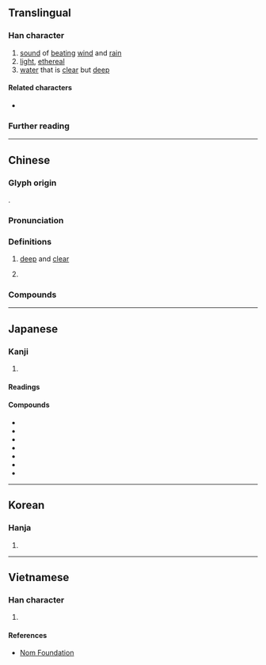 {{also|潇}}
{{character info}}
==Translingual==

===Han character===
{{Han char|rn=85|rad=水|as=16|sn=19|four=34127|canj=ETLX|ids=⿰氵蕭}}

# [[sound]] of [[beat]]ing [[wind]] and [[rain]]
# [[light]], [[ethereal]]
# [[water]] that is [[clear]] but [[deep]]

====Related characters====
* {{l|mul|潇}} {{q|[[Simplified Chinese]]}}

===Further reading===
{{Han ref|kx=0660.080|dkj=18660|dj=1070.020|hdz=31782.020|uh=701F}}

----

==Chinese==
{{zh-forms|s=潇|alt=𤂣}}

===Glyph origin===
{{Han etym}}
{{Han compound|水|蕭|ls=psc|c1=s|c2=p|t1=water}}.

===Pronunciation===
{{zh-pron
|m=xiāo
|c=siu1
|mn=siau
|mn-t=siao1/siou1
|mn-t_note=siao1 - Shantou; siou1 - Chaozhou
|mc=
|oc=y
|cat=a,pn
}}

===Definitions===
{{zh-hanzi}}

# {{lb|zh|of [[water]]}} [[deep]] and [[clear]]
# {{zh-div|水}} {{place|zh|t={{w|Xiao River}}|river|p/Hunan|c/China}}

===Compounds===
{{zh-der|瀟水|瀟湘|瀟湘八景|瀟湘雨|瀟瀟|瀟瀟淅淅|瀟瀟颯颯|瀟灑|瀟灑自若|瀟灑風流|風姿瀟灑|風流瀟灑|洒洒瀟瀟|瀟散|瀟條|瀟森|瀟然|瀟爽|瀟瑟|瀟疏|瀟颯|瀟颾|灑灑瀟瀟|風流瀟洒|風瀟雨晦}}

----

==Japanese==

===Kanji===
{{ja-kanji|grade=|rs=水16}}

# {{rfdef|ja|sort=水16}}

====Readings====
{{ja-readings
|goon=しち
|kanon=しつ
|on=しょう
|kun=きよし
}}

====Compounds====
{{der-top|Compounds with 瀟}}
* {{ja-r|瀟洒|しょうしゃ}}
* {{ja-r|瀟灑|しょうしゃ}}
* {{ja-r|瀟瀟|しょうしょう}}
* {{ja-r|瀟湘|しょうしょう}}
* {{ja-r|瀟湘君|しょうしょうくん}}
* {{ja-r|瀟湘八景|しょうしょうはっけい}}
* {{ja-r|瀟湘八景図|しょうしょうはっけいず}}
{{der-bottom}}

----

==Korean==

===Hanja===
{{ko-hanja|소}}

# {{rfdef|ko|sort=水16}}

----

==Vietnamese==

===Han character===
{{vi-readings|rs=水16|reading=tiêu}}

# {{rfdef|vi|sort=水16}}

====References====
*[http://nomfoundation.org/common/nom_details.php?codepoint=701f Nom Foundation]
